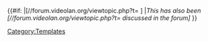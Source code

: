 {{#if:{{{label|}}}<!--
-->|[//forum.videolan.org/viewtopic.php?t={{{1}}} {{{label}}}]<!--
-->|''This has also been  [//forum.videolan.org/viewtopic.php?t={{{1}}} discussed in the forum]''<!--
-->}}<noinclude>
[[Category:Templates]]
</noinclude>
